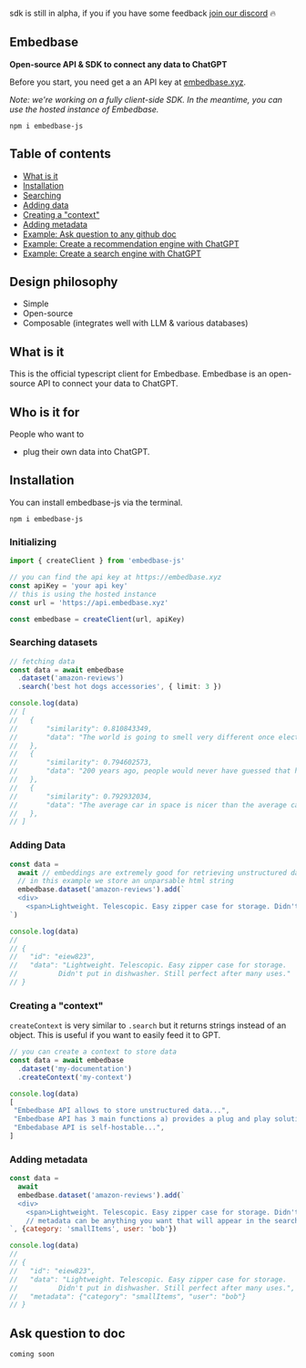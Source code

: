  sdk is still in alpha, if you if you have some feedback [join our discord](https://discord.gg/pMNeuGrDky) 🔥

## Embedbase
**Open-source API & SDK to connect any data to ChatGPT**

Before you start, you need get a an API key at [embedbase.xyz](https://embedbase.xyz).

*Note: we're working on a fully client-side SDK. In the meantime, you can use the hosted instance of Embedbase.*


```
npm i embedbase-js
```

## Table of contents

- [What is it](#what-is-it)
- [Installation](#installation)
- [Searching](#fetching-embeddings)
- [Adding data](#adding-data)
- [Creating a "context"](#creating-a-context)
- [Adding metadata](#adding-metadata)
- [Example: Ask question to any github doc](#ask-question-to-doc)
- [Example: Create a recommendation engine with ChatGPT](#ask-question-to-doc)
- [Example: Create a search engine with ChatGPT](#ask-question-to-doc)

## Design philosophy

- Simple
- Open-source
- Composable (integrates well with LLM & various databases)



## What is it

This is the official typescript client for Embedbase. Embedbase is an open-source API to connect your data to ChatGPT.

## Who is it for

People who want to
* plug their own data into ChatGPT.



## Installation

You can install embedbase-js via the terminal.

```
npm i embedbase-js
```

### Initializing

```ts
import { createClient } from 'embedbase-js'

// you can find the api key at https://embedbase.xyz
const apiKey = 'your api key'
// this is using the hosted instance
const url = 'https://api.embedbase.xyz'

const embedbase = createClient(url, apiKey)
```

### Searching datasets

```ts
// fetching data
const data = await embedbase
  .dataset('amazon-reviews')
  .search('best hot dogs accessories', { limit: 3 })

console.log(data)
// [
//   {
//       "similarity": 0.810843349,
//       "data": "The world is going to smell very different once electric      vehicles become commonplace"
//   },
//   {
//       "similarity": 0.794602573,
//       "data": "200 years ago, people would never have guessed that humans in the future would communicate by silently tapping on glass"
//   },
//   {
//       "similarity": 0.792932034,
//       "data": "The average car in space is nicer than the average car on Earth"
//   },
// ]
```

### Adding Data

```js
const data =
  await // embeddings are extremely good for retrieving unstructured data
  // in this example we store an unparsable html string
  embedbase.dataset('amazon-reviews').add(`
  <div>
    <span>Lightweight. Telescopic. Easy zipper case for storage. Didn't put in dishwasher. Still perfect after many uses.</span>
`)

console.log(data)
//
// {
//   "id": "eiew823",
//   "data": "Lightweight. Telescopic. Easy zipper case for storage.
//          Didn't put in dishwasher. Still perfect after many uses."
// }
```

### Creating a "context"

`createContext` is very similar to `.search` but it returns strings instead of an object. This is useful if you want to easily feed it to GPT.

```js
// you can create a context to store data
const data = await embedbase
  .dataset('my-documentation')
  .createContext('my-context')

console.log(data)
[
 "Embedbase API allows to store unstructured data...",
 "Embedbase API has 3 main functions a) provides a plug and play solution to store embeddings b) makes it easy to connect to get the right data into llms c)..",
 "Embedabase API is self-hostable...",
]
```

### Adding metadata

```js
const data =
  await
  embedbase.dataset('amazon-reviews').add(`
  <div>
    <span>Lightweight. Telescopic. Easy zipper case for storage. Didn't put in dishwasher. Still perfect after many uses.</span>
    // metadata can be anything you want that will appear in the search results later
`, {category: 'smallItems', user: 'bob'})

console.log(data)
//
// {
//   "id": "eiew823",
//   "data": "Lightweight. Telescopic. Easy zipper case for storage.
//          Didn't put in dishwasher. Still perfect after many uses.",
//   "metadata": {"category": "smallItems", "user": "bob"}
// }
```

## Ask question to doc


```js
coming soon
```

